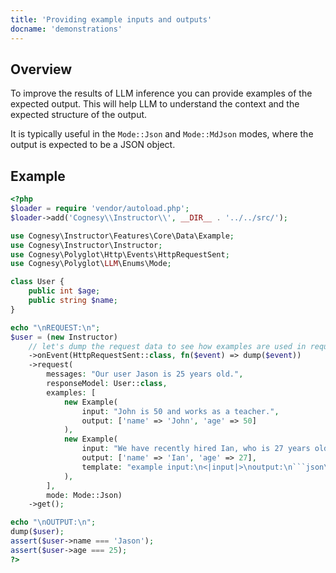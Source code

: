 ```yaml
---
title: 'Providing example inputs and outputs'
docname: 'demonstrations'
---
```


## Overview

To improve the results of LLM inference you can provide examples of the expected output.
This will help LLM to understand the context and the expected structure of the output.

It is typically useful in the `Mode::Json` and `Mode::MdJson` modes, where the output
is expected to be a JSON object.


## Example

```php
<?php
$loader = require 'vendor/autoload.php';
$loader->add('Cognesy\\Instructor\\', __DIR__ . '../../src/');

use Cognesy\Instructor\Features\Core\Data\Example;
use Cognesy\Instructor\Instructor;
use Cognesy\Polyglot\Http\Events\HttpRequestSent;
use Cognesy\Polyglot\LLM\Enums\Mode;

class User {
    public int $age;
    public string $name;
}

echo "\nREQUEST:\n";
$user = (new Instructor)
    // let's dump the request data to see how examples are used in requests
    ->onEvent(HttpRequestSent::class, fn($event) => dump($event))
    ->request(
        messages: "Our user Jason is 25 years old.",
        responseModel: User::class,
        examples: [
            new Example(
                input: "John is 50 and works as a teacher.",
                output: ['name' => 'John', 'age' => 50]
            ),
            new Example(
                input: "We have recently hired Ian, who is 27 years old.",
                output: ['name' => 'Ian', 'age' => 27],
                template: "example input:\n<|input|>\noutput:\n```json\n<|output|>\n```\n",
            ),
        ],
        mode: Mode::Json)
    ->get();

echo "\nOUTPUT:\n";
dump($user);
assert($user->name === 'Jason');
assert($user->age === 25);
?>
```
